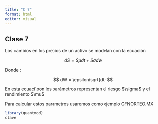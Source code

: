 ```yaml
---
title: "C 7"
format: html
editor: visual
---
```


## Clase 7

Los cambios en los precios de un activo se modelan con la ecuación

$$
dS=S\mu dt+S \sigma dw
$$

Donde :

$$
dW = \epsilon\sqrt{dt}
$$

En esta ecuaci´pon los parámetros representan el riesgo \$\\sigma\$ y el rendimiento \$\\mu\$

Para calcular estos parametros usaremos como ejemplo GFNORTEO.MX

```r

library(quantmod)
clave
```
